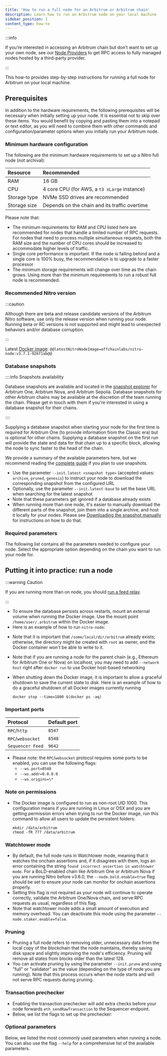 ```yaml
---
title: 'How to run a full node for an Arbitrum or Arbitrum chain'
description: Learn how to run an Arbitrum node on your local machine
sidebar_position: 1
content_type: how-to
---
```


:::info

If you’re interested in accessing an Arbitrum chain but don’t want to set up your own node, see our [Node Providers](/build-decentralized-apps/reference/01-node-providers.mdx) to get RPC access to fully managed nodes hosted by a third-party provider.

:::

This how-to provides step-by-step instructions for running a full node for Arbitrum on your local machine.

## Prerequisites

In addition to the hardware requirements, the following prerequisites will be necessary when initially setting up your node. It is essential not to skip over these items. You would benefit by copying and pasting them into a notepad or text editor, as you will need to combine them with other commands and configuration/parameter options when you initially run your Arbitrum node.

### Minimum hardware configuration

The following are the minimum hardware requirements to set up a <a data-quicklook-from="arbitrum-nitro">Nitro</a> full node (not archival):

| Resource     | Recommended                                   |
| :----------- | :-------------------------------------------- |
| RAM          | 16 GB                                         |
| CPU          | 4 core CPU (for AWS, a `t3 xLarge` instance)  |
| Storage type | NVMe SSD drives are recommended               |
| Storage size | Depends on the chain and its traffic overtime |

Please note that:

- The minimum requirements for RAM and CPU listed here are recommended for nodes that handle a limited number of RPC requests. For nodes that need to process multiple simultaneous requests, both the RAM size and the number of CPU cores should be increased to accommodate higher levels of traffic.
- Single core performance is important. If the node is falling behind and a single core is 100% busy, the recommendation is to upgrade to a faster processor
- The minimum storage requirements will change over time as the chain grows. Using more than the minimum requirements to run a robust full node is recommended.

### Recommended Nitro version

:::caution

Although there are beta and release candidate versions of the Arbitrum Nitro software, use only the release version when running your node. Running beta or RC versions is not supported and might lead to unexpected behaviors and/or database corruption.

:::

Latest [Docker image](https://hub.docker.com/r/offchainlabs/nitro-node/tags): <code>@@latestNitroNodeImage=offchainlabs/nitro-node:v3.7.1-926f1ab@@</code>

### Database snapshots

::::info Snapshots availability

Database snapshots are available and located in the [snapshot explorer](https://snapshot-explorer.arbitrum.io/) for Arbitrum One, Arbitrum Nova, and Arbitrum Sepolia. Database snapshots for other Arbitrum chains may be available at the discretion of the team running the chain. Please get in touch with them if you're interested in using a database snapshot for their chains.

::::

Supplying a database snapshot when starting your node for the first time is required for Arbitrum One (to provide information from the Classic era) but is optional for other chains. Supplying a database snapshot on the first run will provide the state and data for that chain up to a specific block, allowing the node to sync faster to the head of the chain.

We provide a summary of the available parameters here, but we recommend reading the [complete guide](/run-arbitrum-node/nitro/03-nitro-database-snapshots.mdx) if you plan to use snapshots.

- Use the parameter `--init.latest <snapshot type>` (accepted values: `archive`, `pruned`, `genesis`) to instruct your node to download the corresponding snapshot from the configured URL
- Optionally, use the parameter `--init.latest-base` to set the base URL when searching for the latest snapshot
- Note that these parameters get ignored if a database already exists
- When running more than one node, it's easier to manually download the different parts of the snapshot, join them into a single archive, and host it locally for your nodes. Please see [Downloading the snapshot manually](/run-arbitrum-node/nitro/03-nitro-database-snapshots.mdx#downloading-the-snapshot-manually) for instructions on how to do that.

### Required parameters

The following list contains all the parameters needed to configure your node. Select the appropriate option depending on the chain you want to run your node for.


<div className="dynamic-content-tabs">
  <Tabs className="tabgroup" defaultValue={null}>
    <TabItem value="dao-governed-chains" label="Arbitrum One, Nova, Sepolia">
      <DAOChainsParameters />
    </TabItem>
    <TabItem value="orbit-chains" label="Arbitrum chains (Orbit)">
      <OrbitChainsParameters />
    </TabItem>
  </Tabs>
</div>

## Putting it into practice: run a node

:::warning Caution

If you are running more than on node, you should [run a feed relay](/run-arbitrum-node/run-feed-relay.mdx).

:::

- To ensure the database persists across restarts, mount an external volume when running the Docker image. Use the mount point `/home/user/.arbitrum` within the Docker image.
- Here is an example of how to run `nitro-node`:

<div className="dynamic-content-tabs">
  <Tabs className="tabgroup" defaultValue={null}>
    <TabItem value="dao-governed-chains-example" label="Arbitrum One, Nova, Sepolia">
      <DAOChainsExample />
    </TabItem>
    <TabItem value="orbit-chains-example" label="Arbitrum chains (Orbit)">
      <OrbitChainsExample />
    </TabItem>
  </Tabs>
</div>

- Note that it is important that `/some/local/dir/arbitrum` already exists; otherwise, the directory might be created with `root` as owner, and the Docker container won't be able to write to it.
- Note that if you are running a node for the parent chain (e.g., Ethereum for Arbitrum One or Nova) on localhost, you may need to add `--network host` right after `docker run` to use Docker host-based networking
- When shutting down the Docker image, it is important to allow a graceful shutdown to save the current state to disk. Here is an example of how to do a graceful shutdown of all Docker images currently running

  ```shell
  docker stop --time=1800 $(docker ps -aq)
  ```

### Important ports

| Protocol          | Default port |
| :---------------- | :----------- |
| `RPC`/`http`      | `8547`       |
| `RPC`/`websocket` | `8548`       |
| `Sequencer Feed`  | `9642`       |

- Please note: the `RPC`/`websocket` protocol requires some ports to be enabled, you can use the following flags:
  - `--ws.port=8548`
  - `--ws.addr=0.0.0.0`
  - `--ws.origins=\*`

### Note on permissions

- The Docker image is configured to run as non-root UID 1000. This configuration means if you are running in Linux or OSX and you are getting permission errors when trying to run the Docker image, run this command to allow all users to update the persistent folders:

  ```shell
  mkdir /data/arbitrum
  chmod -fR 777 /data/arbitrum
  ```

### Watchtower mode

- By default, the full node runs in Watchtower mode, meaning that it watches the onchain assertions and, if it disagrees with them, logs an error containing the string `found incorrect assertion in watchtower mode`. For a BoLD-enabled chain like Arbitrum One or Arbitrum Nova if you are running Nitro before v3.6.0, the `--node.bold.enable=true` flag should be set to ensure your node can monitor for onchain assertions properly.
- Setting this flag is not required as your node will continue to operate correctly, validate the Arbitrum One/Nova chain, and serve RPC requests as usual, regardless of this flag.
- Note that watchtower mode adds a small amount of execution and memory overhead. You can deactivate this mode using the parameter `--node.staker.enable=false`.

### Pruning

- Pruning a full node refers to removing older, unnecessary data from the local copy of the blockchain that the node maintains, thereby saving disk space and slightly improving the node's efficiency. Pruning will remove all states from blocks older than the latest 128.
- You can activate pruning by using the parameter `--init.prune` and using "full" or "validator" as the value (depending on the type of node you are running). Note that this process occurs when the node starts and will not serve RPC requests during pruning.

### Transaction prechecker

- Enabling the transaction prechecker will add extra checks before your node forwards `eth_sendRawTransaction` to the Sequencer endpoint.
- Below, we list the flags to set up the prechecker:


<OptionalTxPrecheckerParameters />

### Optional parameters

Below, we listed the most commonly used parameters when running a node. You can also use the flag `--help` for a comprehensive list of the available parameters.


<OptionalParameters />
